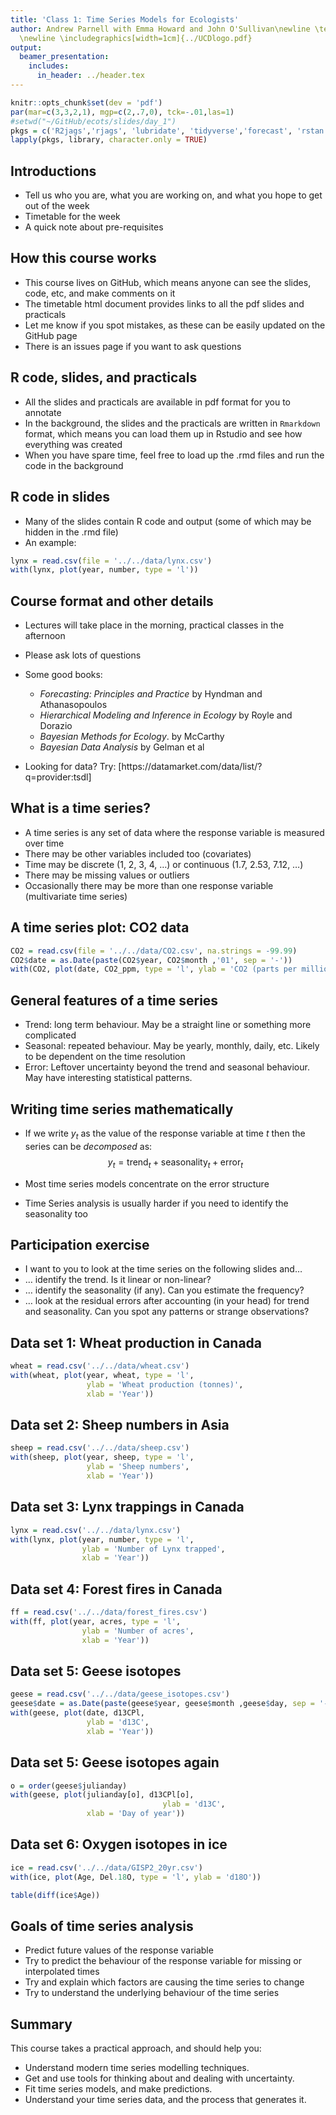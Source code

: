 ```yaml
---
title: 'Class 1: Time Series Models for Ecologists'
author: Andrew Parnell with Emma Howard and John O'Sullivan\newline \texttt{andrew.parnell@ucd.ie} \newline \vspace{1cm}
  \newline \includegraphics[width=1cm]{../UCDlogo.pdf}
output:
  beamer_presentation:
    includes:
      in_header: ../header.tex
---
```


```r
knitr::opts_chunk$set(dev = 'pdf')
par(mar=c(3,3,2,1), mgp=c(2,.7,0), tck=-.01,las=1)
#setwd("~/GitHub/ecots/slides/day_1")
pkgs = c('R2jags','rjags', 'lubridate', 'tidyverse','forecast', 'rstan')
lapply(pkgs, library, character.only = TRUE)
```

## Introductions

- Tell us who you are, what you are working on, and what you hope to get out of the week
- Timetable for the week
- A quick note about pre-requisites

## How this course works

- This course lives on GitHub, which means anyone can see the slides, code, etc, and make comments on it
- The timetable html document provides links to all the pdf slides and practicals
- Let me know if you spot mistakes, as these can be easily updated on the GitHub page
- There is an issues page if you want to ask questions

## R code, slides, and practicals

- All the slides and practicals are available in pdf format for you to annotate
- In the background, the slides and the practicals are written in `Rmarkdown` format, which means you can load them up in Rstudio and see how everything was created
- When you have spare time, feel free to load up the .rmd files and run the code in the background

## R code in slides

- Many of the slides contain R code and output (some of which may be hidden in the .rmd file)
- An example:
```r
lynx = read.csv(file = '../../data/lynx.csv')
with(lynx, plot(year, number, type = 'l'))
```

## Course format and other details

- Lectures will take place in the morning, practical classes in the afternoon
- Please ask lots of questions
- Some good books:

    - _Forecasting: Principles and Practice_ by Hyndman and Athanasopoulos
    - _Hierarchical Modeling and Inference in Ecology_ by Royle and Dorazio
    - _Bayesian Methods for Ecology_. by McCarthy
    - _Bayesian Data Analysis_ by Gelman et al

- Looking for data? Try: [https://datamarket.com/data/list/?q=provider:tsdl]

## What is a time series?

- A time series is any set of data where the response variable is measured over time
- There may be other variables included too (covariates)
- Time may be discrete (1, 2, 3, 4, ...) or continuous (1.7, 2.53, 7.12, ...)
- There may be missing values or outliers
- Occasionally there may be more than one response variable (multivariate time series)

## A time series plot: CO2 data

```r
CO2 = read.csv(file = '../../data/CO2.csv', na.strings = -99.99)
CO2$date = as.Date(paste(CO2$year, CO2$month ,'01', sep = '-'))
with(CO2, plot(date, CO2_ppm, type = 'l', ylab = 'CO2 (parts per million)', xlab = 'Year'), las = 1)
```

## General features of a time series

- Trend: long term behaviour. May be a straight line or something more complicated
- Seasonal: repeated behaviour. May be yearly, monthly, daily, etc. Likely to be dependent on the time resolution
- Error: Leftover uncertainty beyond the trend and seasonal behaviour. May have interesting statistical patterns.

## Writing time series mathematically

- If we write $y_t$ as the value of the response variable at time $t$ then the series can be _decomposed_ as:
$$y_t = \mbox{trend}_t + \mbox{seasonality}_t + \mbox{error}_t$$

- Most time series models concentrate on the error structure
- Time Series analysis is usually harder if you need to identify the seasonality too

## Participation exercise

- I want to you to look at the time series on the following slides and...
- ... identify the trend. Is it linear or non-linear?
- ... identify the seasonality (if any). Can you estimate the frequency?
- ... look at the residual errors after accounting (in your head) for trend and seasonality. Can you spot any patterns or strange observations?

## Data set 1: Wheat production in Canada

```r
wheat = read.csv('../../data/wheat.csv')
with(wheat, plot(year, wheat, type = 'l',
                 ylab = 'Wheat production (tonnes)',
                 xlab = 'Year'))
```

## Data set 2: Sheep numbers in Asia

```r
sheep = read.csv('../../data/sheep.csv')
with(sheep, plot(year, sheep, type = 'l',
                 ylab = 'Sheep numbers',
                 xlab = 'Year'))
```

## Data set 3: Lynx trappings in Canada

```r
lynx = read.csv('../../data/lynx.csv')
with(lynx, plot(year, number, type = 'l',
                ylab = 'Number of Lynx trapped',
                xlab = 'Year'))
```

## Data set 4: Forest fires in Canada

```r
ff = read.csv('../../data/forest_fires.csv')
with(ff, plot(year, acres, type = 'l',
                ylab = 'Number of acres',
                xlab = 'Year'))
```

## Data set 5: Geese isotopes 

```r
geese = read.csv('../../data/geese_isotopes.csv')
geese$date = as.Date(paste(geese$year, geese$month ,geese$day, sep = '-'))
with(geese, plot(date, d13CPl, 
                 ylab = 'd13C',
                 xlab = 'Year'))
```

## Data set 5: Geese isotopes again 

```r
o = order(geese$julianday)
with(geese, plot(julianday[o], d13CPl[o],
                                  ylab = 'd13C',
                 xlab = 'Day of year'))
```

## Data set 6: Oxygen isotopes in ice

```r
ice = read.csv('../../data/GISP2_20yr.csv')
with(ice, plot(Age, Del.18O, type = 'l', ylab = 'd18O'))
```
```r
table(diff(ice$Age))
```

## Goals of time series analysis

- Predict future values of the response variable
- Try to predict the behaviour of the response variable for missing or interpolated times
- Try and explain which factors are causing the time series to change
- Try to understand the underlying behaviour of the time series

## Summary 

This course takes a practical approach, and should help you:

- Understand modern time series modelling techniques.
- Get and use tools for thinking about and dealing with uncertainty.
- Fit time series models, and make predictions.
- Understand your time series data, and the process that generates it.
